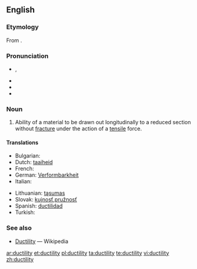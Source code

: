 ==English==

===Etymology===
From {{suffix|ductile|ity}}.

===Pronunciation===
* {{a|GenAm}} {{IPA|/dʌkˈtɪlɪdi/}}, {{SAMPA|/dVk"tIlIdi/}}
* {{audio|en-us-ductility.ogg|Audio (US)}}
* {{hyphenation|duc|til|i|ty}}
* {{rhymes|ɪlɪti}}

===Noun===
{{en-noun|ductilities|-}}

# {{physics}} Ability of a material to be drawn out longitudinally to a reduced section without [[fracture]] under the action of a [[tensile]] force.

====Translations====
{{trans-top|ability of a material to be drawn out longitudinally to a reduced section without fracture under the action of a tensile force}}
* Bulgarian: {{t|bg|разтегливост|f|sc=Cyrl}}
* Dutch: [[taaiheid]]
* French: {{t+|fr|ductilité|f}}
* German: [[Verformbarkheit]]
* Italian: {{t-|it|duttilità|f}}
{{trans-mid}}
* Lithuanian: [[tąsumas]] {{m}}
* Slovak: [[kujnosť]],[[pružnosť]] {{f}}
* Spanish: [[ductilidad]] {{f}}
* Turkish: {{t+|tr|süneklik}}
{{trans-bottom}}

===See also===
* [[w:Ductility|Ductility]] — Wikipedia

[[ar:ductility]]
[[et:ductility]]
[[pl:ductility]]
[[ta:ductility]]
[[te:ductility]]
[[vi:ductility]]
[[zh:ductility]]